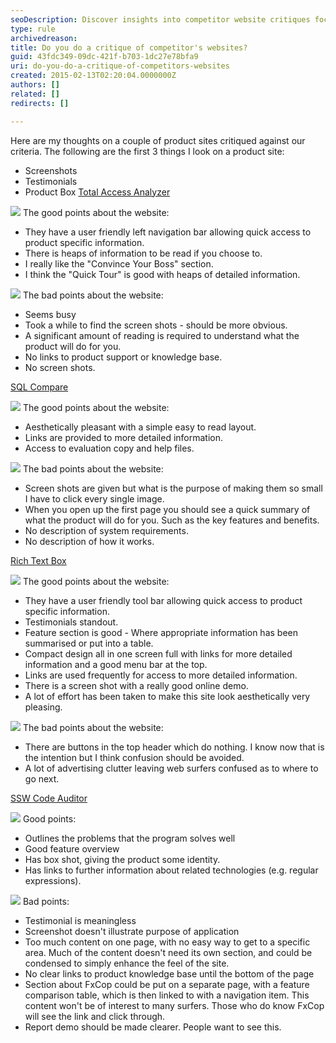 ```yaml
---
seoDescription: Discover insights into competitor website critiques focusing on user experience, design, and functionality to help improve your digital presence.
type: rule
archivedreason:
title: Do you do a critique of competitor's websites?
guid: 43fdc349-09dc-421f-b703-1dc27e78bfa9
uri: do-you-do-a-critique-of-competitors-websites
created: 2015-02-13T02:20:04.0000000Z
authors: []
related: []
redirects: []

---
```


Here are my thoughts on a couple of product sites critiqued against our criteria.       The following are the first 3 things I look on a product site:

* Screenshots
* Testimonials
* Product Box
[Total Access Analyzer](http://www.ssw.com.au/ssw/Redirect/TotalAcccessAnalyzer.htm)

![](../../assets/Good.gif) The good points about the website:

* They have a user friendly left navigation bar allowing quick access to product specific information.
* There is heaps of information to be read if you choose to.
* I really like the "Convince Your Boss" section.
* I think the "Quick Tour" is good with heaps of detailed information.

![](../../assets/Bad.gif) The bad points about the website:

* Seems busy
* Took a while to find the screen shots - should be more obvious.
* A significant amount of reading is required to understand what the product will do for you.
* No links to product support or knowledge base.
* No screen shots.

[SQL Compare](http://www.ssw.com.au/ssw/Redirect/SQLServer/SQLCompare.htm)

![](../../assets/Good.gif) The good points about the website:

* Aesthetically pleasant with a simple easy to read layout.
* Links are provided to more detailed information.
* Access to evaluation copy and help files.

![](../../assets/Bad.gif) The bad points about the website:

* Screen shots are given but what is the purpose of making them so small I have to click every single image.
* When you open up the first page you should see a quick summary of what the product will do for you. Such as the key features and benefits.
* No description of system requirements.
* No description of how it works.

[Rich Text Box](http://www.ssw.com.au/ssw/Redirect/RichTextBoxEditor.htm)

![](../../assets/Good.gif) The good points about the website:

* They have a user friendly tool bar allowing quick access to product specific information.
* Testimonials standout.
* Feature section is good - Where appropriate information has been summarised or put into a table.
* Compact design all in one screen full with links for more detailed information and a good menu bar at the top.
* Links are used frequently for access to more detailed information.
* There is a screen shot with a really good online demo.
* A lot of effort has been taken to make this site look aesthetically very pleasing.

![](../../assets/Bad.gif) The bad points about the website:

* There are buttons in the top header which do nothing. I know now that is the intention but I think confusion should be avoided.
* A lot of advertising clutter leaving web surfers confused as to where to go next.

[SSW Code Auditor](http://www.ssw.com.au/ssw/CodeAuditor/)

![](../../assets/Good.gif) Good points:

* Outlines the problems that the program solves well
* Good feature overview
* Has box shot, giving the product some identity.
* Has links to further information about related technologies (e.g. regular expressions).

![](../../assets/Bad.gif) Bad points:

* Testimonial is meaningless
* Screenshot doesn't illustrate purpose of application
* Too much content on one page, with no easy way to get to a specific area. Much of the content doesn't need its own section, and could be condensed to simply enhance the feel of the site.
* No clear links to product knowledge base until the bottom of the page
* Section about FxCop could be put on a separate page, with a feature comparison table, which is then linked to with a navigation item. This content won't be of interest to many surfers. Those who do know FxCop will see the link and click through.
* Report demo should be made clearer. People want to see this.